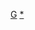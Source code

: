 {{asbox
|image=Flag of Ghana.svg
|category=加納小作品
|subject=與[[加納]]相關的
|name=Template:Ghana-stub
}}<noinclude>
[[Category:非洲小作品模板|G]]
[[Category:加納小作品|*]]
</noinclude>